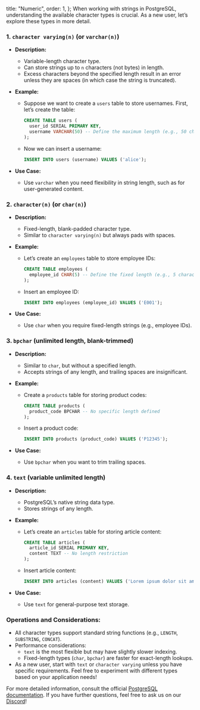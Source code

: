 
  title: "Numeric",
  order: 1,
};
When working with strings in PostgreSQL, understanding the available character types is crucial. As a new user, let’s explore these types in more detail.

### 1. `character varying(n)` (or `varchar(n)`)

- **Description:**
    - Variable-length character type.
    - Can store strings up to `n` characters (not bytes) in length.
    - Excess characters beyond the specified length result in an error unless they are spaces (in which case the string is truncated).
- **Example:**
    - Suppose we want to create a `users` table to store usernames. First, let’s create the table:
        
        ```sql
        CREATE TABLE users (
          user_id SERIAL PRIMARY KEY,
          username VARCHAR(50) -- Define the maximum length (e.g., 50 characters)
        );
        
        ```
        
    - Now we can insert a username:
        
        ```sql
        INSERT INTO users (username) VALUES ('alice');
        
        ```
        
- **Use Case:**
    - Use `varchar` when you need flexibility in string length, such as for user-generated content.

### 2. `character(n)` (or `char(n)`)

- **Description:**
    - Fixed-length, blank-padded character type.
    - Similar to `character varying(n)` but always pads with spaces.
- **Example:**
    - Let’s create an `employees` table to store employee IDs:
        
        ```sql
        CREATE TABLE employees (
          employee_id CHAR(5) -- Define the fixed length (e.g., 5 characters)
        );
        
        ```
        
    - Insert an employee ID:
        
        ```sql
        INSERT INTO employees (employee_id) VALUES ('E001');
        
        ```
        
- **Use Case:**
    - Use `char` when you require fixed-length strings (e.g., employee IDs).

### 3. `bpchar` (unlimited length, blank-trimmed)

- **Description:**
    - Similar to `char`, but without a specified length.
    - Accepts strings of any length, and trailing spaces are insignificant.
- **Example:**
    - Create a `products` table for storing product codes:
        
        ```sql
        CREATE TABLE products (
          product_code BPCHAR -- No specific length defined
        );
        
        ```
        
    - Insert a product code:
        
        ```sql
        INSERT INTO products (product_code) VALUES ('P12345');
        
        ```
        
- **Use Case:**
    - Use `bpchar` when you want to trim trailing spaces.

### 4. `text` (variable unlimited length)

- **Description:**
    - PostgreSQL’s native string data type.
    - Stores strings of any length.
- **Example:**
    - Let’s create an `articles` table for storing article content:
        
        ```sql
        CREATE TABLE articles (
          article_id SERIAL PRIMARY KEY,
          content TEXT -- No length restriction
        );
        
        ```
        
    - Insert article content:
        
        ```sql
        INSERT INTO articles (content) VALUES ('Lorem ipsum dolor sit amet...');
        
        ```
        
- **Use Case:**
    - Use `text` for general-purpose text storage.

### Operations and Considerations:

- All character types support standard string functions (e.g., `LENGTH`, `SUBSTRING`, `CONCAT`).
- Performance considerations:
    - `text` is the most flexible but may have slightly slower indexing.
    - Fixed-length types (`char`, `bpchar`) are faster for exact-length lookups.
- As a new user, start with `text` or `character varying` unless you have specific requirements. Feel free to experiment with different types based on your application needs!

For more detailed information, consult the official [PostgreSQL documentation](https://www.postgresql.org/docs/current/datatype-character.html). If you have further questions, feel free to ask us on our [Discord](https://discord.gg/8UuBB84tTy)!